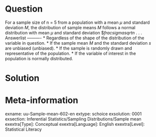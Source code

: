 Question
========
  
For a sample size of n = 5 from a population with a mean $\mu$ and standard deviation $M$, the distribution of sample means $M$ follows a normal distribution with mean $\mu$ and standard deviation $$frac{sigma}{sqrt{n}}$ . . . 
Answerlist
----------
* Regardless of the shape of the distribution of the variable in question.
* If the sample mean $M$ and the standard deviation $s$ are unbiased (unbiased).
* If the sample is randomly drawn and representative of the population.
* If the variable of interest in the population is normally distributed. 

Solution
========

Meta-information
================
exname: uu-Sample-mean-602-en
extype: schoice
exsolution: 0001
exsection: Inferential Statistics/Sampling Distributions/Sample mean
exextra[Type]: Conceptual
exextra[Language]: English
exextra[Level]: Statistical Literacy
